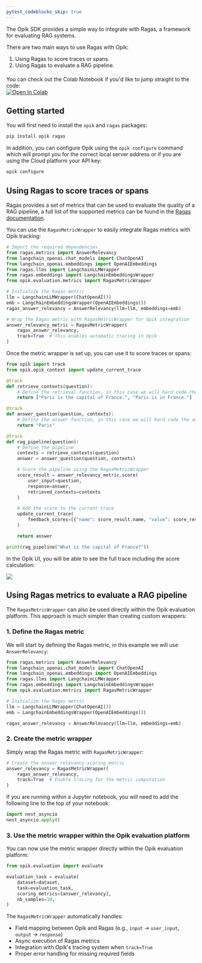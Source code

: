 ```yaml
---
pytest_codeblocks_skip: true
---
```


The Opik SDK provides a simple way to integrate with Ragas, a framework for evaluating RAG systems.

There are two main ways to use Ragas with Opik:

1. Using Ragas to score traces or spans.
2. Using Ragas to evaluate a RAG pipeline.

<div style="display: flex; align-items: center; flex-wrap: wrap; margin: 20px 0;">
  <span style="margin-right: 10px;">
    You can check out the Colab Notebook if you'd like to jump straight to the code:
  </span>
  <a
    className="no-external-icon"
    href="https://colab.research.google.com/github/comet-ml/opik/blob/main/apps/opik-documentation/documentation/docs/cookbook/ragas.ipynb"
    target="_blank"
    rel="noopener noreferrer"
  >
    <img
      src="https://colab.research.google.com/assets/colab-badge.svg"
      alt="Open In Colab"
      style="vertical-align: middle;"
    />
  </a>
</div>

## Getting started

You will first need to install the `opik` and `ragas` packages:

```bash
pip install opik ragas
```

In addition, you can configure Opik using the `opik configure` command which will prompt you for the correct local server address or if you are using the Cloud platform your API key:

```bash
opik configure
```

## Using Ragas to score traces or spans

Ragas provides a set of metrics that can be used to evaluate the quality of a RAG pipeline, a full list of the supported metrics can be found in the [Ragas documentation](https://docs.ragas.io/en/latest/concepts/metrics/available_metrics/).

You can use the `RagasMetricWrapper` to easily integrate Ragas metrics with Opik tracking:

```python
# Import the required dependencies
from ragas.metrics import AnswerRelevancy
from langchain_openai.chat_models import ChatOpenAI
from langchain_openai.embeddings import OpenAIEmbeddings
from ragas.llms import LangchainLLMWrapper
from ragas.embeddings import LangchainEmbeddingsWrapper
from opik.evaluation.metrics import RagasMetricWrapper

# Initialize the Ragas metric
llm = LangchainLLMWrapper(ChatOpenAI())
emb = LangchainEmbeddingsWrapper(OpenAIEmbeddings())
ragas_answer_relevancy = AnswerRelevancy(llm=llm, embeddings=emb)

# Wrap the Ragas metric with RagasMetricWrapper for Opik integration
answer_relevancy_metric = RagasMetricWrapper(
    ragas_answer_relevancy,
    track=True  # This enables automatic tracing in Opik
)
```

Once the metric wrapper is set up, you can use it to score traces or spans:

```python
from opik import track
from opik.opik_context import update_current_trace

@track
def retrieve_contexts(question):
    # Define the retrieval function, in this case we will hard code the contexts
    return ["Paris is the capital of France.", "Paris is in France."]

@track
def answer_question(question, contexts):
    # Define the answer function, in this case we will hard code the answer
    return "Paris"

@track
def rag_pipeline(question):
    # Define the pipeline
    contexts = retrieve_contexts(question)
    answer = answer_question(question, contexts)

    # Score the pipeline using the RagasMetricWrapper
    score_result = answer_relevancy_metric.score(
        user_input=question,
        response=answer,
        retrieved_contexts=contexts
    )

    # Add the score to the current trace
    update_current_trace(
        feedback_scores=[{"name": score_result.name, "value": score_result.value}]
    )

    return answer

print(rag_pipeline("What is the capital of France?"))
```

In the Opik UI, you will be able to see the full trace including the score calculation:

<Frame>
  <img src="/img/tracing/ragas_opik_trace.png" />
</Frame>

## Using Ragas metrics to evaluate a RAG pipeline

The `RagasMetricWrapper` can also be used directly within the Opik evaluation platform. This approach is much simpler than creating custom wrappers:

### 1. Define the Ragas metric

We will start by defining the Ragas metric, in this example we will use `AnswerRelevancy`:

```python
from ragas.metrics import AnswerRelevancy
from langchain_openai.chat_models import ChatOpenAI
from langchain_openai.embeddings import OpenAIEmbeddings
from ragas.llms import LangchainLLMWrapper
from ragas.embeddings import LangchainEmbeddingsWrapper
from opik.evaluation.metrics import RagasMetricWrapper

# Initialize the Ragas metric
llm = LangchainLLMWrapper(ChatOpenAI())
emb = LangchainEmbeddingsWrapper(OpenAIEmbeddings())

ragas_answer_relevancy = AnswerRelevancy(llm=llm, embeddings=emb)
```

### 2. Create the metric wrapper

Simply wrap the Ragas metric with `RagasMetricWrapper`:

```python
# Create the answer relevancy scoring metric
answer_relevancy = RagasMetricWrapper(
    ragas_answer_relevancy,
    track=True  # Enable tracing for the metric computation
)
```

<Tip>

If you are running within a Jupyter notebook, you will need to add the following line to the top of your notebook:

```python
import nest_asyncio
nest_asyncio.apply()
```

</Tip>

### 3. Use the metric wrapper within the Opik evaluation platform

You can now use the metric wrapper directly within the Opik evaluation platform:

```python
from opik.evaluation import evaluate

evaluation_task = evaluate(
    dataset=dataset,
    task=evaluation_task,
    scoring_metrics=[answer_relevancy],
    nb_samples=10,
)
```

The `RagasMetricWrapper` automatically handles:

- Field mapping between Opik and Ragas (e.g., `input` → `user_input`, `output` → `response`)
- Async execution of Ragas metrics
- Integration with Opik's tracing system when `track=True`
- Proper error handling for missing required fields
